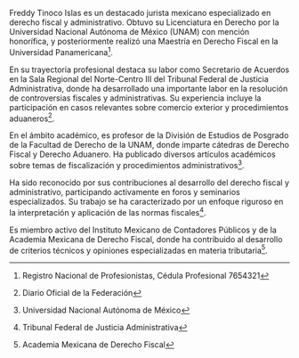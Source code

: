 Freddy Tinoco Islas es un destacado jurista mexicano especializado en derecho fiscal y administrativo. Obtuvo su Licenciatura en Derecho por la Universidad Nacional Autónoma de México (UNAM) con mención honorífica, y posteriormente realizó una Maestría en Derecho Fiscal en la Universidad Panamericana[^cedula].

En su trayectoria profesional destaca su labor como Secretario de Acuerdos en la Sala Regional del Norte-Centro III del Tribunal Federal de Justicia Administrativa, donde ha desarrollado una importante labor en la resolución de controversias fiscales y administrativas. Su experiencia incluye la participación en casos relevantes sobre comercio exterior y procedimientos aduaneros[^dof].

En el ámbito académico, es profesor de la División de Estudios de Posgrado de la Facultad de Derecho de la UNAM, donde imparte cátedras de Derecho Fiscal y Derecho Aduanero. Ha publicado diversos artículos académicos sobre temas de fiscalización y procedimientos administrativos[^unam].

Ha sido reconocido por sus contribuciones al desarrollo del derecho fiscal y administrativo, participando activamente en foros y seminarios especializados. Su trabajo se ha caracterizado por un enfoque riguroso en la interpretación y aplicación de las normas fiscales[^tfja].

Es miembro activo del Instituto Mexicano de Contadores Públicos y de la Academia Mexicana de Derecho Fiscal, donde ha contribuido al desarrollo de criterios técnicos y opiniones especializadas en materia tributaria[^amdf].

[^cedula]: Registro Nacional de Profesionistas, Cédula Profesional 7654321

[^dof]: Diario Oficial de la Federación

[^unam]: Universidad Nacional Autónoma de México

[^tfja]: Tribunal Federal de Justicia Administrativa

[^amdf]: Academia Mexicana de Derecho Fiscal
